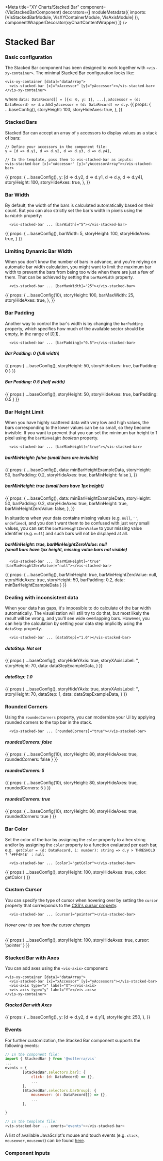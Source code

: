 


<Meta
  title="XY Charts/Stacked Bar"
  component={VisStackedBarComponent}
  decorators={[
    moduleMetadata({ imports: [VisStackedBarModule, VisXYContainerModule, VisAxisModule] }),
    componentWrapperDecorator(xyChartContentWrapper)
  ]}
/>

<style>{``}</style>

# Stacked Bar
### Basic configuration
The Stacked Bar component has been designed to work together with `<vis-xy-container>`. The minimal Stacked Bar configuration looks like:
```angular2html
<vis-xy-container [data]="dataArray">
  <vis-stacked-bar [x]="xAccessor" [y]="yAccessor"></vis-stacked-bar>
</vis-xy-container>
```
where `data: DataRecord[] = [{x: 0, y: 1}, ...]`, `xAccessor = (d: DataRecord) => d.x` and `yAccessor = (d: DataRecord) => d.y`.
<Story name="Simple Bar Chart">
  {{
    props: {
      ...baseConfig(),
      storyHeight: 100,
      storyHideAxes: true,
    },
  }}
</Story>

### Stacked Bars
Stacked Bar can accept an array of `y` accessors to display values as a stack of bars:

```
// Define your accessors in the component file:
y = [d => d.y1, d => d.y2, d => d.y3, d => d.y4],

// In the template, pass them to vis-stacked-bar as inputs:
<vis-stacked-bar [x]="xAccessor" [y]="yAccessorArray"></vis-stacked-bar>
```

<Story name="Stacked Bars">
  {{
    props: {
      ...baseConfig(),
      y: [d => d.y2, d => d.y1, d => d.y, d => d.y4],
      storyHeight: 100,
      storyHideAxes: true,
    },
  }}
</Story>


### Bar Width
By default, the width of the bars is calculated automatically based on their count. But you can also strictly set the bar's width in pixels using the `barWidth` property:
```angular2html
  <vis-stacked-bar ... [barWidth]="5"></vis-stacked-bar>
```
<Story name="Bar Width">
  {{
    props: {
       ...baseConfig(),
      barWidth: 5,
      storyHeight: 100,
      storyHideAxes: true,
    }
  }}
</Story>

### Limiting Dynamic Bar Width
When you don't know the number of bars in advance, and you're relying on automatic bar width calculation,
you might want to limit the maximum bar width to prevent the bars from being too wide when there are just a few of them.
That can be achieved by setting the `barMaxWidth` property.
```angular2html
  <vis-stacked-bar ... [barMaxWidth]="25"></vis-stacked-bar>
```
<Story name="Bar Width: Upper Limit">
  {{
    props: {
      ...baseConfig(10),
      storyHeight: 100,
      barMaxWidth: 25,
      storyHideAxes: true,
    },
  }}
</Story>

### Bar Padding
Another way to control the bar's width is by changing the `barPadding` property, which specifies how much of the available sector should be empty, in the range of [0,1).
```angular2html
  <vis-stacked-bar ... [barPadding]="0.5"></vis-stacked-bar>
```
##### Bar Padding: 0 *(full width)*
<Story name="Bar Padding: 0">
  {{
    props:{
      ...baseConfig(),
      storyHeight: 50,
      storyHideAxes: true,
      barPadding: 0
    }
  }}
</Story>

##### Bar Padding: 0.5 *(half width)*
<Story name="Bar Padding: 0.5">
  {{
    props:{
      ...baseConfig(),
      storyHeight: 50,
      storyHideAxes: true,
      barPadding: 0.5
    }
  }}
</Story>


### Bar Height Limit
When you have highly scattered data with very low and high values, the bars corresponding to the lower values can be so small, so they become invisible.
If you want to prevent that you can set the minimum bar height to 1 pixel using the `barMinHeight` *boolean* property.
```angular2html
  <vis-stacked-bar ... [barMinHeight]="true"></vis-stacked-bar>
```
##### barMinHeight: false *(small bars are invisible)*
<Story name="Bar Height Limit: false">
  {{
    props: {
      ...baseConfig(),
      data: minBarHeightExampleData,
      storyHeight: 50,
      barPadding: 0.2,
      storyHideAxes: true,
      barMinHeight: false
    },
  }}
</Story>

##### barMinHeight: true *(small bars have 1px height)*
<Story name="Bar Height Limit: true">
  {{
    props: {
      ...baseConfig(),
      data: minBarHeightExampleData,
      storyHeight: 50,
      barPadding: 0.2,
      storyHideAxes: true,
      barMinHeight: true,
      barMinHeightZeroValue: false,
    },
  }}
</Story>

In situations when your data contains missing values (e.g. `null`, `''`, `undefined`), and you don't want them to be confused with just very small values,
you can set the `barMinHeightZeroValue` to your missing value identifier (e.g. `null`) and such bars will not be displayed at all.
##### barMinHeight: true, barMinHeightZeroValue: null <br/> *(small bars have 1px height, missing value bars not visible)*

```angular2html
  <vis-stacked-bar ... [barMinHeight]="true" [barMinHeightZeroValue]="null"></vis-stacked-bar>
```

<Story name="Bar Height: Missing Value">
  {{
    props: {
      ...baseConfig(),
      barMinHeight: true,
      barMinHeightZeroValue: null,
      storyHideAxes: true,
      storyHeight: 50,
      barPadding: 0.2,
      data: minBarHeightExampleData
    }
  }}
</Story>

### Dealing with inconsistent data
When your data has gaps, it's impossible to do calculate of the bar width automatically. The visualization will still try
to do that, but most likely the result will be wrong, and you'll see wide overlapping bars. However, you can help the calculation
by setting your data step implicitly using the `dataStep` property.

```angular2html
  <vis-stacked-bar ... [dataStep]="1.0"></vis-stacked-bar>
```
##### dataStep: Not set
<Story name="Data Step: Not set">
  {{
    props:{
      ...baseConfig(),
      storyHideYAxis: true,
      storyXAxisLabel: '',
      storyHeight: 70,
      data: dataStepExampleData,
    }
  }}
</Story>

##### dataStep: 1.0
<Story name="Data Step">
  {{
    props:{
      ...baseConfig(),
      storyHideYAxis: true,
      storyXAxisLabel: '',
      storyHeight: 70,
      dataStep: 1,
      data: dataStepExampleData,
    }
  }}
</Story>


### Rounded Corners
Using the `roundedCorners` property, you can modernize your UI by applying rounded corners to the top bar in the stack.
```angular2html
  <vis-stacked-bar ... [roundedCorners]="true"></vis-stacked-bar>
```
##### roundedCorners: false
<Story name ="Rounded Corners: false">
  {{
    props: {
      ...baseConfig(10),
      storyHeight: 80,
      storyHideAxes: true,
      roundedCorners: false
    }
  }}
</Story>

##### roundedCorners: 5
<Story name ="Rounded Corners: 5">
  {{
    props: {
      ...baseConfig(10),
      storyHeight: 80,
      storyHideAxes: true,
      roundedCorners: 5
    }
  }}
</Story>

##### roundedCorners: true
<Story name ="Rounded Corners: true">
  {{
    props: {
      ...baseConfig(10),
      storyHeight: 80,
      storyHideAxes: true,
      roundedCorners: true
    }
  }}
</Story>


### Bar Color
Set the color of the bar by assigning the `color` property to a hex string and/or by assigning the `color` property to a function evaluated per each bar, e.g. ` getColor = (d: DataRecord, i: number): string => d.y > THRESHOLD ? '#FF4F4E' : null`
```angular2html
  <vis-stacked-bar ... [color]="getColor"></vis-stacked-bar>
```
<Story name="Bar Color">
  {{
    props:{
      ...baseConfig(),
      storyHeight: 100,
      storyHideAxes: true,
      color: getColor
    }
  }}
</Story>

### Custom Cursor
You can specify the type of cursor when hovering over by setting the `cursor` property that corresponds to the [CSS's cursor property](https://developer.mozilla.org/en-US/docs/Web/CSS/cursor).
```angular2html
  <vis-stacked-bar ... [cursor]="pointer"></vis-stacked-bar>
```

###### Hover over to see how the cursor changes
<Story name="Custom Cursor">
  {{
    props:{
      ...baseConfig(),
      storyHeight: 100,
      storyHideAxes: true,
      cursor: 'pointer'
    }
  }}
</Story>

### Stacked Bar with Axes
You can add axes using the `<vis-axis>` component:
```angular2html
<vis-xy-container [data]="dataArray">
  <vis-stacked-bar [x]="xAccessor" [y]="yAccessors"></vis-stacked-bar>
  <vis-axis type="x" label="X"></vis-axis>
  <vis-axis type="y" label="Y"></vis-axis>
</vis-xy-container>
```

##### Stacked Bar with Axes
<Story name="Stacked Bar with Axes">
  {{
    props: {
      ...baseConfig(),
      y: [d => d.y2, d => d.y1],
      storyHeight: 250,
    },
  }}
</Story>

### Events
For further customization, the Stacked Bar component supports the following events:
```javascript
// In the component file:
import { StackedBar } from '@volterra/vis`
...
events = {
        [StackedBar.selectors.bar]: {
            click: (d: DataRecord) => {},
            ...
        },
        [StackedBar.selectors.barGroup]: {
            mouseover: (d: DataRecord[]) => {},
            ...
        },

}

// In the template file:
<vis-stacked-bar ... events="events"></vis-stacked-bar>
```
A list of available JavaScript's mouse and touch events (e.g. `click`, `mouseover`, `mouseout`)  can be found [here](https://developer.mozilla.org/en-US/docs/Web/API/Element#mouse_events).

### Component Inputs
<ArgsTable of={VisStackedBarComponent} />

